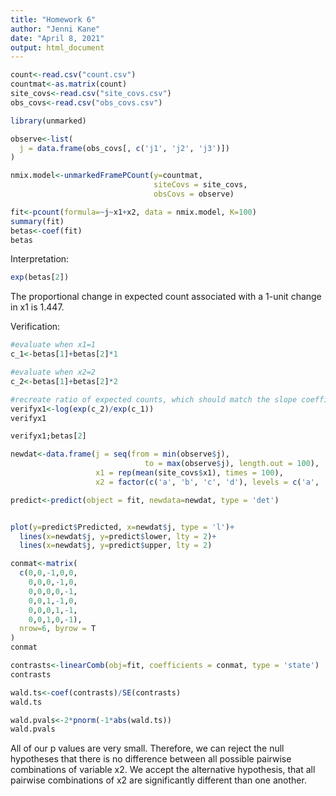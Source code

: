 ---
title: "Homework 6"
author: "Jenni Kane"
date: "April 8, 2021"
output: html_document
---
```{r}
count<-read.csv("count.csv")
countmat<-as.matrix(count)
site_covs<-read.csv("site_covs.csv")
obs_covs<-read.csv("obs_covs.csv")
```

```{r}
library(unmarked)
```
```{r}
observe<-list(
  j = data.frame(obs_covs[, c('j1', 'j2', 'j3')])
)
```

```{r}
nmix.model<-unmarkedFramePCount(y=countmat, 
                                siteCovs = site_covs,
                                obsCovs = observe)
```

```{r}
fit<-pcount(formula=~j~x1+x2, data = nmix.model, K=100)
summary(fit)
betas<-coef(fit)
betas
```

Interpretation:
```{r}
exp(betas[2])
```
The proportional change in expected count associated with a 1-unit change in x1 is 1.447.

Verification:
```{r}
#evaluate when x1=1
c_1<-betas[1]+betas[2]*1

#evaluate when x2=2
c_2<-betas[1]+betas[2]*2
```

```{r}
#recreate ratio of expected counts, which should match the slope coefficient for x1 from the model 
verifyx1<-log(exp(c_2)/exp(c_1))
verifyx1
```

```{r}
verifyx1;betas[2]
```

```{r}
newdat<-data.frame(j = seq(from = min(observe$j),
                              to = max(observe$j), length.out = 100),
                   x1 = rep(mean(site_covs$x1), times = 100),
                   x2 = factor(c('a', 'b', 'c', 'd'), levels = c('a', 'b', 'c', 'd')))

predict<-predict(object = fit, newdata=newdat, type = 'det')


plot(y=predict$Predicted, x=newdat$j, type = 'l')+
  lines(x=newdat$j, y=predict$lower, lty = 2)+
  lines(x=newdat$j, y=predict$upper, lty = 2)
```
```{r}
conmat<-matrix(
  c(0,0,-1,0,0,
    0,0,0,-1,0,
    0,0,0,0,-1,
    0,0,1,-1,0,
    0,0,0,1,-1,
    0,0,1,0,-1),
  nrow=6, byrow = T
)
conmat
```

```{r}
contrasts<-linearComb(obj=fit, coefficients = conmat, type = 'state')
contrasts
```

```{r}
wald.ts<-coef(contrasts)/SE(contrasts)
wald.ts
```
```{r}
wald.pvals<-2*pnorm(-1*abs(wald.ts))
wald.pvals
```
All of our p values are very small. Therefore, we can reject the null hypotheses that there is no difference between all possible pairwise combinations of variable x2. We accept the alternative hypothesis, that all pairwise combinations of x2 are significantly different than one another. 
